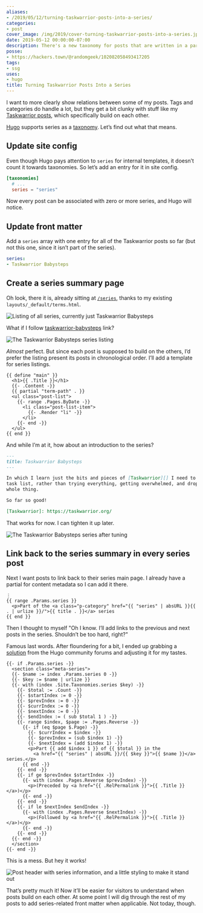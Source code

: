 ```yaml
---
aliases:
- /2019/05/12/turning-taskwarrior-posts-into-a-series/
categories:
- post
cover_image: /img/2019/cover-turning-taskwarrior-posts-into-a-series.jpg
date: 2019-05-12 00:00:00-07:00
description: There's a new taxonomy for posts that are written in a particular order!
posse:
- https://hackers.town/@randomgeek/102082058493417205
tags:
- ssg
uses:
- hugo
title: Turning Taskwarrior Posts Into a Series
---
```


I want to more clearly show relations between some of my posts. Tags and
categories do handle a lot, but they get a bit clunky with stuff like my
[Taskwarrior posts](/tags/taskwarrior), which specifically build on each
other.

[Hugo](/tags/hugo) supports series as a
[taxonomy](https://gohugo.io/content-management/taxonomies/). Let’s find
out what that means.

## Update site config

Even though Hugo pays attention to `series` for internal templates, it
doesn’t count it towards taxonomies. So let’s add an entry for it in
site config.

```toml title="config.toml"
[taxonomies]
  # ...
  series = "series"
```

Now every post can be associated with zero or more series, and Hugo will
notice.

## Update front matter

Add a `series` array with one entry for all of the Taskwarrior posts so
far (but not this one, since it isn’t part of the series).

``` yaml
series:
- Taskwarrior Babysteps
```

## Create a series summary page

Oh look, there it is, already sitting at [`/series`](/series), thanks to
my existing `layouts/_default/terms.html`.

![Listing of all series, currently just Taskwarrior Babysteps](@img/2019/series-listing.png)

What if I follow [taskwarrior-babysteps](/series/taskwarrior-babysteps)
link?

![The Taskwarrior Babysteps series listing](@img/2019/taskwarrior-series-initial.png)

*Almost* perfect. But since each post is supposed to build on the
others, I’d prefer the listing present its posts in chronological order.
I’ll add a template for series listings.

```text title="layouts/series/series.html"
{{ define "main" }}
  <h1>{{ .Title }}</h1>
  {{- .Content -}}
  {{ partial "term-path" . }}
  <ul class="post-list">
    {{- range .Pages.ByDate -}}
      <li class="post-list-item">
        {{- .Render "li" -}}
      </li>
    {{- end -}}
  </ul>
{{ end }}
```

And while I’m at it, how about an introduction to the series?


```markdown title="content/series/taskwarrior-babysteps/_index.md"
---
title: Taskwarrior Babysteps
---

In which I learn just the bits and pieces of [Taskwarrior][] I need to manage my
task list, rather than trying everything, getting overwhelmed, and dropping the
whole thing.

So far so good!

[Taskwarrior]: https://taskwarrior.org/
```

That works for now. I can tighten it up later.

![The Taskwarrior Babysteps series after tuning](@img/2019/taskwarrior-series-adjusted.png)

## Link back to the series summary in every series post

Next I want posts to link back to their series main page. I already have
a partial for content metadata so I can add it there.

```text title="layouts/partials/meta.html"
⋮
{{ range .Params.series }}
  <p>Part of the <a class="p-category" href="{{ "series" | absURL }}{{ . | urlize }}/">{{ title . }}</a> series
{{ end }}
```

Then I thought to myself "Oh I know. I’ll add links to the previous and
next posts in the series. Shouldn’t be too hard, right?"

Famous last words. After floundering for a bit, I ended up grabbing a
[solution](https://discourse.gohugo.io/t/generating-series-navigation/16837)
from the Hugo community forums and adjusting it for my tastes.

```text title="layouts/partials/series-details.html"
{{- if .Params.series -}}
  <section class="meta-series">
  {{- $name := index .Params.series 0 -}}
  {{- $key := $name | urlize }}
  {{- with (index .Site.Taxonomies.series $key) -}}
    {{- $total := .Count -}}
    {{- $startIndex := 0 -}}
    {{- $prevIndex := 0 -}}
    {{- $currIndex := 0 -}}
    {{- $nextIndex := 0 -}}
    {{- $endIndex := ( sub $total 1 ) -}}
    {{- range $index, $page := .Pages.Reverse -}}
      {{- if (eq $page $.Page) -}}
        {{- $currIndex = $index -}}
        {{- $prevIndex = (sub $index 1) -}}
        {{- $nextIndex = (add $index 1) -}}
        <p>Part {{ add $index 1 }} of {{ $total }} in the
          <a href="{{ "series" | absURL }}/{{ $key }}">{{ $name }}</a> series.</p>
      {{ end -}}
    {{- end -}}
    {{- if ge $prevIndex $startIndex -}}
      {{- with (index .Pages.Reverse $prevIndex) -}}
        <p>(Preceded by <a href="{{ .RelPermalink }}">{{ .Title }}</a>)</p>
      {{- end -}}
    {{- end -}}
    {{- if le $nextIndex $endIndex -}}
      {{- with (index .Pages.Reverse $nextIndex) -}}
        <p>(Followed by <a href="{{ .RelPermalink }}">{{ .Title }}</a>)</p>
      {{- end -}}
    {{- end -}}
  {{- end -}}
  </section>
{{- end -}}
```

This is a mess. But hey it works!

![Post header with series information, and a little styling to make it stand out](@img/2019/taskwarrior-series-post-header.png)

That’s pretty much it! Now it’ll be easier for visitors to understand
when posts build on each other. At some point I will dig through the
rest of my posts to add series-related front matter when applicable. Not
today, though.
